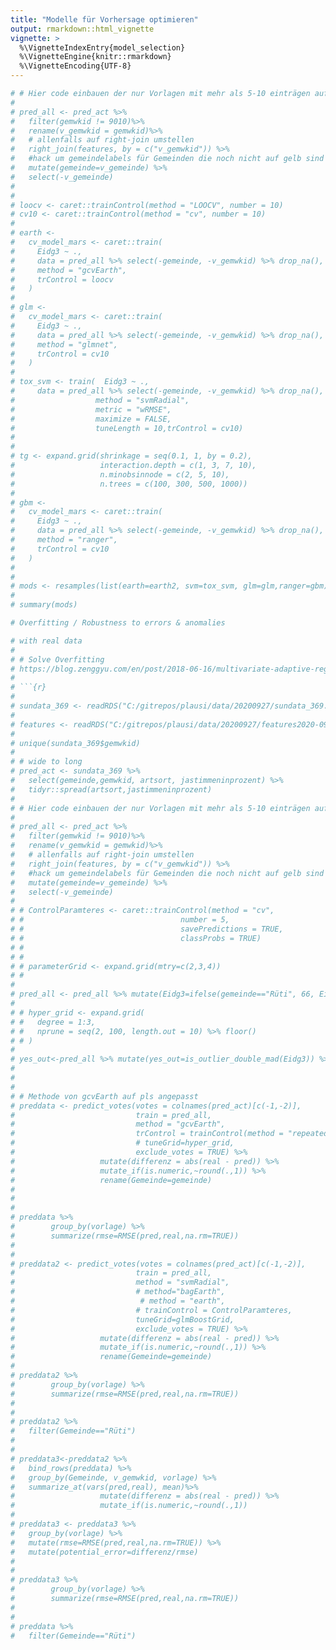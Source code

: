 ```yaml
---
title: "Modelle für Vorhersage optimieren"
output: rmarkdown::html_vignette
vignette: >
  %\VignetteIndexEntry{model_selection}
  %\VignetteEngine{knitr::rmarkdown}
  %\VignetteEncoding{UTF-8}
---
```


<!-- __WORK IN PROGRESS__ -->

<!-- ```{r, include = FALSE} -->
<!-- knitr::opts_chunk$set( -->
<!--   collapse = TRUE, -->
<!--    comment = "#>", -->
<!--    message = FALSE, -->
<!--    warning= FALSE -->
<!--  ) -->
<!-- ``` -->

<!-- ```{r setup} -->
<!-- library(plausi) -->
<!-- library(caret) -->
<!-- library(tidyverse) -->
<!-- ``` -->

<!-- # Parameter-Tuning mit dem Caret package -->

<!-- ```{r} -->
<!-- # BFS Nummern ausgewählter Gemeinden -->
<!-- bfs_nrs <- c(6,7,10,11,12,87,219,294 ,181,38,60,92,119,182,218) -->

<!-- Sys.setenv(https_proxy="") -->
<!-- # Beziehe historische Daten -->
<!-- results <- swissdd::get_nationalvotes(from_date="2015-03-01", to_date="2020-11-29") -->

<!-- # Formattiere historische Daten um : eine Spalte je Vorlage -->
<!-- testdata <- results %>% -->
<!--   filter(canton_id==1) %>%  -->
<!--   mutate(id=paste0("v",id)) %>% -->
<!--   dplyr::select(jaStimmenInProzent, id, mun_id, mun_name) %>% -->
<!--   pivot_wider(names_from=id, values_from = jaStimmenInProzent) %>%  -->
<!--   drop_na() -->

<!-- traind <- testdata %>%  -->
<!--   mutate_at(vars(v6360),# vars(v6360,v6370), -->
<!--             ~ifelse(mun_id %in% bfs_nrs,., NA)) %>%  -->
<!--   drop_na() -->

<!-- svmGrid <- expand.grid(sigma= 2^c(-25, -20, -15,-10, -5, 0), C= 2^c(0:5)) -->

<!-- svm_mod <- train( -->
<!--   v6360 ~ .,  -->
<!--   data = traind %>% dplyr::select(-mun_id,-mun_name), -->
<!--   method = "svmRadial",                -->
<!--   trControl = trainControl(method = "cv", number = 10), -->
<!--   tuneGrid = svmGrid, -->
<!--   tuneLength = 10 -->
<!-- ) -->

<!-- svm_mod -->


<!-- svm_mod$results -->

<!-- ggplot(svm_mod) +  -->
<!--   theme_light() -->


<!-- testdata$newpred <- predict(svm_mod, testdata) -->

<!-- testdata %>% select(mun_id,mun_name, v6360,newpred) -->
<!-- ``` -->

<!-- # Paramter-Tuning mit dem plausi-package -->
<!-- Das Tuning-Grid kann den Funktionen des plausi-packages ebenfalls übergeben werden. -->
<!-- ```{r} -->
<!-- # works -->
<!-- predict_single_vote("v6360", -->
<!--                     traindata=traind,  -->
<!--                     testdata=testdata, -->
<!--                     method="svmRadial", -->
<!--                     geovars=c("mun_id","mun_name" ), -->
<!--                     tuneGrid=svmGrid, -->
<!--                     tuneLength = 10) -->

<!-- # working - dots are now passed as intended -->
<!-- predict_votes(votes=c("v6360"), -->
<!--                     train=traind,  -->
<!--                     test=testdata, -->
<!--                     method="svmRadial", -->
<!--                     geovars=c("mun_id","mun_name"), -->
<!--                     tuneGrid=svmGrid, -->
<!--                     tuneLength = 10) -->

<!-- ``` -->

```r





# # Hier code einbauen der nur Vorlagen mit mehr als 5-10 einträgen aufweist
# 
# pred_all <- pred_act %>% 
#   filter(gemwkid != 9010)%>% 
#   rename(v_gemwkid = gemwkid)%>% 
#   # allenfalls auf right-join umstellen
#   right_join(features, by = c("v_gemwkid")) %>% 
#   #hack um gemeindelabels für Gemeinden die noch nicht auf gelb sind beizubehalten
#   mutate(gemeinde=v_gemeinde) %>% 
#   select(-v_gemeinde)
# 
# 
# loocv <- caret::trainControl(method = "LOOCV", number = 10)
# cv10 <- caret::trainControl(method = "cv", number = 10)
# 
# earth <- 
#   cv_model_mars <- caret::train(
#     Eidg3 ~ ., 
#     data = pred_all %>% select(-gemeinde, -v_gemwkid) %>% drop_na(),
#     method = "gcvEarth",
#     trControl = loocv
#   )
# 
# glm <- 
#   cv_model_mars <- caret::train(
#     Eidg3 ~ ., 
#     data = pred_all %>% select(-gemeinde, -v_gemwkid) %>% drop_na(),
#     method = "glmnet",
#     trControl = cv10
#   )
# 
# tox_svm <- train(  Eidg3 ~ ., 
#     data = pred_all %>% select(-gemeinde, -v_gemwkid) %>% drop_na(),
#                  method = "svmRadial", 
#                  metric = "wRMSE",
#                  maximize = FALSE,
#                  tuneLength = 10,trControl = cv10)
# 
# 
# tg <- expand.grid(shrinkage = seq(0.1, 1, by = 0.2), 
#                   interaction.depth = c(1, 3, 7, 10),
#                   n.minobsinnode = c(2, 5, 10),
#                   n.trees = c(100, 300, 500, 1000))
# 
# gbm <- 
#   cv_model_mars <- caret::train(
#     Eidg3 ~ ., 
#     data = pred_all %>% select(-gemeinde, -v_gemwkid) %>% drop_na(),
#     method = "ranger",
#     trControl = cv10
#   )
# 
# 
# mods <- resamples(list(earth=earth2, svm=tox_svm, glm=glm,ranger=gbm))
# 
# summary(mods)

```

```r

# Overfitting / Robustness to errors & anomalies

# with real data 
# 
# # Solve Overfitting
# https://blog.zenggyu.com/en/post/2018-06-16/multivariate-adaptive-regression-splines-in-a-nutshell/
# 
# ```{r}
# 
# sundata_369 <- readRDS("C:/gitrepos/plausi/data/20200927/sundata_369.RDS")
# 
# features <- readRDS("C:/gitrepos/plausi/data/20200927/features2020-09-27.RDS")
# 
# unique(sundata_369$gemwkid)
# 
# # wide to long
# pred_act <- sundata_369 %>% 
#   select(gemeinde,gemwkid, artsort, jastimmeninprozent) %>% 
#   tidyr::spread(artsort,jastimmeninprozent)
# 
# # Hier code einbauen der nur Vorlagen mit mehr als 5-10 einträgen aufweist
# 
# pred_all <- pred_act %>% 
#   filter(gemwkid != 9010)%>% 
#   rename(v_gemwkid = gemwkid)%>% 
#   # allenfalls auf right-join umstellen
#   right_join(features, by = c("v_gemwkid")) %>% 
#   #hack um gemeindelabels für Gemeinden die noch nicht auf gelb sind beizubehalten
#   mutate(gemeinde=v_gemeinde) %>% 
#   select(-v_gemeinde)
# 
# # ControlParamteres <- caret::trainControl(method = "cv",
# #                                   number = 5,
# #                                   savePredictions = TRUE,
# #                                   classProbs = TRUE)
# # 
# # 
# # parameterGrid <- expand.grid(mtry=c(2,3,4))
# # 
# 
# pred_all <- pred_all %>% mutate(Eidg3=ifelse(gemeinde=="Rüti", 66, Eidg3))
# 
# # hyper_grid <- expand.grid(
# #   degree = 1:3,
# #   nprune = seq(2, 100, length.out = 10) %>% floor()
# # )
# 
# yes_out<-pred_all %>% mutate(yes_out=is_outlier_double_mad(Eidg3)) %>% filter(yes_out==TRUE)
# 
# 
# 
# # Methode von gcvEarth auf pls angepasst
# preddata <- predict_votes(votes = colnames(pred_act)[c(-1,-2)], 
#                           train = pred_all, 
#                           method = "gcvEarth",
#                           trControl = trainControl(method = "repeatedcv", number = 10, repeats = 5),
#                           # tuneGrid=hyper_grid,
#                           exclude_votes = TRUE) %>% 
#                   mutate(differenz = abs(real - pred)) %>% 
#                   mutate_if(is.numeric,~round(.,1)) %>% 
#                   rename(Gemeinde=gemeinde)
# 
# 
# 
# preddata %>% 
#        group_by(vorlage) %>% 
#        summarize(rmse=RMSE(pred,real,na.rm=TRUE))
# 
# 
# preddata2 <- predict_votes(votes = colnames(pred_act)[c(-1,-2)], 
#                           train = pred_all, 
#                           method = "svmRadial",
#                           # method="bagEarth",
#                            # method = "earth",
#                           # trainControl = ControlParamteres,
#                           tuneGrid=glmBoostGrid,
#                           exclude_votes = TRUE) %>% 
#                   mutate(differenz = abs(real - pred)) %>% 
#                   mutate_if(is.numeric,~round(.,1)) %>% 
#                   rename(Gemeinde=gemeinde)
# 
# preddata2 %>% 
#        group_by(vorlage) %>% 
#        summarize(rmse=RMSE(pred,real,na.rm=TRUE))
# 
# 
# preddata2 %>% 
#   filter(Gemeinde=="Rüti")
# 
# 
# preddata3<-preddata2 %>% 
#   bind_rows(preddata) %>% 
#   group_by(Gemeinde, v_gemwkid, vorlage) %>% 
#   summarize_at(vars(pred,real), mean)%>% 
#                   mutate(differenz = abs(real - pred)) %>% 
#                   mutate_if(is.numeric,~round(.,1)) 
# 
# preddata3 <- preddata3 %>% 
#   group_by(vorlage) %>% 
#   mutate(rmse=RMSE(pred,real,na.rm=TRUE)) %>% 
#   mutate(potential_error=differenz/rmse)
# 
# 
# preddata3 %>% 
#        group_by(vorlage) %>% 
#        summarize(rmse=RMSE(pred,real,na.rm=TRUE))
#                   
# 
# preddata %>% 
#   filter(Gemeinde=="Rüti")



```


<!-- # Modelle vergleichen -->

<!-- Plausi baut auf dem caret-package auf und lässt es somit zu, zwischen unzähligen Machine-Learning Algorithmen zu wählen und einfach umzustellen. Dies erleichtert es Modelle hinsichtlich Vorhersagegenauigkeit zu vergleichen. -->

<!-- Das 'gvcEarth' Model, ein MARS-Modell aus dem 'earth' package (Splines) wie auch ein svm-Modell schneiden am besten ab. Doch neben der Vorhersagegenauigkeit sollte das Modell auch möglichst robust gegenüber einzelnen vermeintlich falschen Resultaten sein bzw. diese sollten die Vorhersage für eine Gemeinde nicht zu stark beeinflussen. -->

<!-- - gcvEarth offers the best accuracy, however seems to be prone to overfit in case of false results (real example: Rüti with switched yes and no-shares) -->
<!-- - svmRadial is a bit less acurate on average however seems not to be affected by single false results -->

<!-- ```{r define models} -->
<!-- # Modelle die verglichen werden sollen -->
<!-- models <- c("gcvEarth","glmboost","pls","pcr","svmRadial") -->

<!-- # Funktion für Vergleich unterschiedlicher Modelle -->
<!-- test_models <- function(votes, train,test, model,...){ -->


<!-- plausi::predict_votes(votes = votes,  -->
<!--                           train = train, -->
<!--                           test=test, -->
<!--                            method = model, -->
<!--                           exclude_votes = TRUE, -->

<!--               ...) %>%  -->
<!--     dplyr::mutate(mod=model)  -->



<!-- } -->

<!-- #Vergleich anhand der Vorhersage für drei Vorlagen -->
<!-- comparison <- map_dfr(models, ~test_models(votes=colnames(train)[c(-1,-2)][1:3], -->
<!--                                         train=train, -->
<!--                                         test=testdata, -->
<!--                                         model=.x, -->
<!--                                         geovars=c("mun_id","mun_name"))) -->

<!-- # Vorhersagefehler je Modell pro Vorlage -->
<!-- comparison %>%  -->
<!--   group_by(vorlage,mod) %>%  -->
<!--   summarize(rmse=RMSE(pred,real,na.rm=TRUE)) -->


<!-- ``` -->


